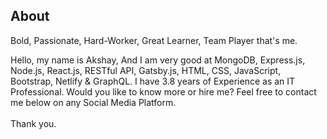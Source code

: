 ## About


 <p style={{fontSize: "1.5rem", fontWeight: "500"}}>Bold, Passionate, Hard-Worker, Great Learner, Team Player that's me.</p>


Hello, my name is Akshay, And I am very good at MongoDB, Express.js, Node.js, React.js, RESTful API, Gatsby.js, HTML, CSS, JavaScript, Bootstrap, Netlify & GraphQL. I have 3.8 years of Experience as an IT Professional. Would you like to know more or hire me? Feel free to contact me below on any Social Media Platform. <br/><br/>Thank you.
